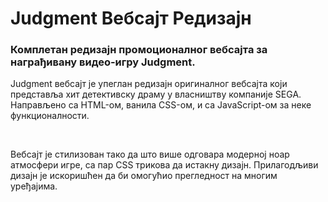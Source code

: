 
# Judgment Вебсајт Редизајн

### Комплетан редизајн промоционалног вебсајта за награђивану видео-игру Judgment.

<HeroImage image={JudgmentImg} title="Judgment Вебсајт Редизајн" />

Judgment вебсајт је упеглан редизајн оригиналног вебсајта који представља хит детективску драму у власништву компаније SEGA. Направљено са HTML-ом, ванила CSS-ом, и са JavaScript-ом за неке функционалности.

<br />

Вебсајт је стилизован тако да што више одговара модерној ноар атмосфери игре, са пар CSS трикова да истакну дизајн. Прилагодљиви дизајн је искоришћен да би омогућио прегледност на многим уређајима.

<br />
<br />

<EntirePageImage image={JudgmentEntirePageImg} alt="Entire page" />

<br />
